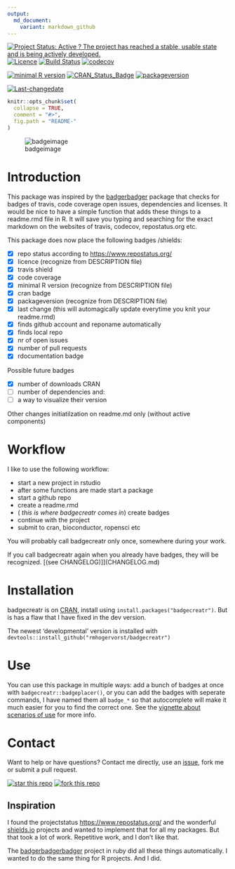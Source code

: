 ```yaml
---
output:
  md_document:
    variant: markdown_github
---
```

[![Project Status: Active ? The project has reached a stable, usable state and is being actively developed.](https://www.repostatus.org/badges/latest/active.svg)](https://www.repostatus.org/#active)
[![Licence](https://img.shields.io/badge/licence-GPL--3-blue.svg)](https://www.gnu.org/licenses/gpl-3.0.en.html)
[![Build Status](https://travis-ci.org/RMHogervorst/badgecreatr.svg?branch=develop)](https://travis-ci.org/RMHogervorst/badgecreatr)
[![codecov](https://codecov.io/gh/RMHogervorst/badgecreatr/branch/master/graph/badge.svg)](https://codecov.io/gh/RMHogervorst/badgecreatr)

[![minimal R version](https://img.shields.io/badge/R%3E%3D-3.2.4-6666ff.svg)](https://cran.r-project.org/)
[![CRAN_Status_Badge](https://www.r-pkg.org/badges/version/badgecreatr)](https://cran.r-project.org/package=badgecreatr)
[![packageversion](https://img.shields.io/badge/Package%20version-0.1.0-orange.svg?style=flat-square)](commits/develop)


[![Last-changedate](https://img.shields.io/badge/last%20change-`r gsub('-', '--', Sys.Date())`-yellowgreen.svg)](/commits/master)


<!-- README.md is generated from README.Rmd. Please edit that file -->

```r
knitr::opts_chunk$set(
  collapse = TRUE,
  comment = "#>",
  fig.path = "README-"
)
```

![badgeimage](badgecreatr4.jpg)

# Introduction
This package was inspired by the [badgerbadger](https://github.com/badges/badgerbadgerbadger) package that checks for badges of travis, code coverage open issues, dependencies and licenses.
It would be nice to have a simple function that adds these things to a readme.rmd file in R.
It will save you typing and searching for the exact markdown on the websites
of travis, codecov, repostatus.org etc.


This package does now place the following badges /shields:

- [x] repo status according to <https://www.repostatus.org/>
- [x] licence (recognize from DESCRIPTION file)
- [x] travis shield
- [x] code coverage
- [x] minimal R version (recognize from DESCRIPTION file)
- [x] cran badge
- [x] packageversion (recognize from DESCRIPTION file)
- [x] last change (this will automagically update everytime you knit your readme.rmd)
- [x] finds github account and reponame automatically
- [x] finds local repo
- [x] nr of open issues
- [x] number of pull requests
- [x] rdocumentation badge

Possible future badges


- [x] number of downloads CRAN
- [ ] number of dependencies and:
- [ ] a way to visualize their version

Other changes
initiatilzation on readme.md only (without active components)



# Workflow
I like to use the following workflow:

- start a new project in rstudio
- after some functions are made start a package
- start a github repo
- create a readme.rmd
-   ( *this is where badgecreatr comes in*) create badges
- continue with the project
- submit to cran, bioconductor, ropensci etc

You will probably call badgecreatr only once, somewhere during your work.

If you call badgecreatr again when you already have badges, they will be recognized.
[(see CHANGELOG)]](CHANGELOG.md)

# Installation
badgecreatr is on [CRAN](https://cran.r-project.org/package=badgecreatr),
install using `install.packages("badgecreatr")`. But is has a flaw that I have fixed in the dev version.

The newest 'developmental' version is installed with
`devtools::install_github("rmhogervorst/badgecreatr")`


# Use
You can use this package in multiple ways: add a bunch of badges at once with `badgecreatr::badgeplacer()`,
or you can add the badges with seperate commands, I have named them all `badge_*` so that autocomplete will
make it much easier for you to find the correct one. See the
[vignette about scenarios of use](inst/doc/general_use_of_the_package.html) for more info.


# Contact
Want to help or have questions?
Contact me directly, use an [issue](https://github.com/RMHogervorst/badgecreatr/issues), fork me or submit a pull request.

[![star this repo](https://githubbadges.com/star.svg?user=RMHogervorst&repo=badgecreatr&style=flat)](https://github.com/RMHogervorst/badgecreatr)
[![fork this repo](https://githubbadges.com/fork.svg?user=RMHogervorst&repo=badgecreatr&style=flat)](https://github.com/RMHogervorst/badgecreatr/fork)

## Inspiration

I found the projectstatus <https://www.repostatus.org/> and the wonderful
[shields.io](shields.io) projects and wanted to implement that for all my packages.
But that took a lot of work. Repetitive work, and I don't like that.

The [badgerbadgerbadger](https://sam.pikesley.org/projects/badger/) project in
ruby did all these things automatically. I wanted to do the same thing for R
projects. And I did.
